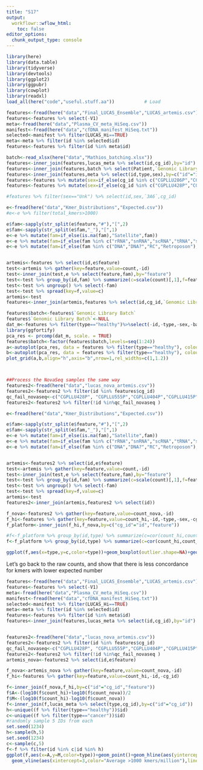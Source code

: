 ```yaml
---
title: "S17"
output:
  workflowr::wflow_html:
    toc: false
editor_options:
  chunk_output_type: console
---
```



```r
library(here)
library(data.table)
library(tidyverse)
library(devtools)
library(ggplot2)
library(ggpubr)
library(cowplot)
library(readxl)
load_all(here("code","useful.stuff.aa"))           # Load

features<-fread(here("data","Final_LUCAS_Ensemble","LUCAS_artemis.csv"))
features<-features %>% select(-V1)
meta<-fread(here("data","Plasma_CV_meta_HiSeq.csv"))
manifest<-fread(here("data","cfDNA_manifest_HiSeq.txt"))
selected<-manifest %>% filter(LUCAS_Hi==TRUE)
meta<-meta %>% filter(id %in% selected$id)
features<-features %>% filter(id %in% meta$id)

batch<-read_xlsx(here("data","Mathios_batching.xlsx"))
features<-inner_join(features,lucas_meta %>% select(id,cg_id),by="id")
features<-inner_join(features,batch %>% select(Patient,`Genomic Library Batch`),by=c("cg_id"="Patient"))
features<-inner_join(features,meta %>% select(id,type,sex),by=c("id"="id"))
features<-features %>% mutate(sex=if_else(cg_id %in% c("CGPLLU286P","CGPLLU321P","CGPLLU533P"),"Female",sex)) ###These are "Unk" for some reason, but they shouldn't be, see Mathios tables
features<-features %>% mutate(sex=if_else(cg_id %in% c("CGPLLU428P","CGPLLU415P"),"Male",sex))

#features %>% filter(sex=="Unk") %>% select(id,sex,`3A6`,cg_id)

e<-fread(here("data","Kmer_Distributions","Expected.csv"))
#e<-e %>% filter(total_kmers>1000)

e$fam<-sapply(str_split(e$feature,"#"),"[",2)
e$fam<-sapply(str_split(e$fam,"_"),"[",1)
e<-e %>% mutate(fam=if_else(is.na(fam),"Satellite",fam))
e<-e %>% mutate(fam=if_else(fam %in% c("rRNA","snRNA","scRNA","tRNA","srpRNA"),"RNA/DNA Elements",fam))
e<-e %>% mutate(fam=if_else(fam %in% c("DNA","DNA?","RC","Retroposon"),"RNA/DNA Elements",fam))


artemis<-features %>% select(id,e$feature)
test<-artemis %>% gather(key=feature,value=count,-id)
test<-inner_join(test,e %>% select(feature,fam),by="feature")
test<-test %>% group_by(id,fam) %>% summarize(c=scale(count)[,1],f=feature)
test<-test %>% ungroup() %>% select(-fam)
test<-test %>% spread(key=f,value=c)
artemis<-test
features<-inner_join(artemis,features %>% select(id,cg_id,`Genomic Library Batch`,sex,type))

features$batch<-features$`Genomic Library Batch`
features$`Genomic Library Batch`<-NULL
dat_m<-features %>% filter(type=="healthy")%>%select(-id,-type,-sex,-batch,-cg_id)
library(ggfortify)
pca_res <- prcomp(dat_m, scale. = TRUE)
features$batch<-factor(features$batch,levels=seq(1:24))
a<-autoplot(pca_res, data = features %>% filter(type=="healthy"), colour ="batch",shape="sex",x=1,y=2)+theme_classic()+labs(color="Genomic Library Batch")+theme(legend.position="none")
b<-autoplot(pca_res, data = features %>% filter(type=="healthy"), colour ="batch",shape="sex",x=2,y=3)+theme_classic()+labs(color="Genomic Library Batch")
plot_grid(a,b,align="h",axis="b",nrow=1,rel_widths=c(1,1.2))




```

```r
##Process the NovaSeq samples the same way
features2<-fread(here("data","lucas_nova_artemis.csv"))
features2<-features2 %>% filter(id %in% features$cg_id)
qc_fail_novaseq<-c("CGPLLU428P", "CGPLLU555P","CGPLLU404P","CGPLLU415P","CGPLLU533P","CGPLLU296P","CGPLLU286P")
features2<-features2 %>% filter(!id %in%qc_fail_novaseq )

e<-fread(here("data","Kmer_Distributions","Expected.csv"))

e$fam<-sapply(str_split(e$feature,"#"),"[",2)
e$fam<-sapply(str_split(e$fam,"_"),"[",1)
e<-e %>% mutate(fam=if_else(is.na(fam),"Satellite",fam))
e<-e %>% mutate(fam=if_else(fam %in% c("rRNA","snRNA","scRNA","tRNA","srpRNA"),"RNA/DNA Elements",fam))
e<-e %>% mutate(fam=if_else(fam %in% c("DNA","DNA?","RC","Retroposon"),"RNA/DNA Elements",fam))


artemis<-features2 %>% select(id,e$feature)
test<-artemis %>% gather(key=feature,value=count,-id)
test<-inner_join(test,e %>% select(feature,fam),by="feature")
test<-test %>% group_by(id,fam) %>% summarize(c=scale(count)[,1],f=feature)
test<-test %>% ungroup() %>% select(-fam)
test<-test %>% spread(key=f,value=c)
artemis<-test
features2<-inner_join(artemis,features2 %>% select(id))

f_nova<-features2 %>% gather(key=feature,value=count_nova,-id)
f_hi<-features %>% gather(key=feature,value=count_hi,-id,-type,-sex,-cg_id,-batch)
f_platform<-inner_join(f_hi,f_nova,by=c("cg_id"="id","feature"))

#f<-f_platform %>% group_by(id,type) %>% summarize(c=cor(count_hi,count_nova,method="pearson"))
f<-f_platform %>% group_by(id,type) %>% summarize(c=cor(count_hi,count_nova,method="spearman"))

ggplot(f,aes(x=type,y=c,color=type))+geom_boxplot(outlier.shape=NA)+geom_jitter()+theme_classic()+xlab("")+ylab("Spearman Correlation Coefficient Between Replicates")+labs(color="")+scale_color_manual(values=c("deeppink4","black"))

```

Let's go back to the raw counts, and show that there is less concordance for kmers with lower expected number
```r
features<-fread(here("data","Final_LUCAS_Ensemble","LUCAS_artemis.csv"))
features<-features %>% select(-V1)
meta<-fread(here("data","Plasma_CV_meta_HiSeq.csv"))
manifest<-fread(here("data","cfDNA_manifest_HiSeq.txt"))
selected<-manifest %>% filter(LUCAS_Hi==TRUE)
meta<-meta %>% filter(id %in% selected$id)
features<-features %>% filter(id %in% meta$id)
features<-inner_join(features,lucas_meta %>% select(id,cg_id),by="id")


features2<-fread(here("data","lucas_nova_artemis.csv"))
features2<-features2 %>% filter(id %in% features$cg_id)
qc_fail_novaseq<-c("CGPLLU428P", "CGPLLU555P","CGPLLU404P","CGPLLU415P","CGPLLU533P","CGPLLU296P","CGPLLU286P")
features2<-features2 %>% filter(!id %in%qc_fail_novaseq )
artemis_nova<-features2 %>% select(id,e$feature)


```

```r

f_nova<-artemis_nova %>% gather(key=feature,value=count_nova,-id)
f_hi<-features %>% gather(key=feature,value=count_hi,-id,-cg_id)

f<-inner_join(f_nova,f_hi,by=c("id"="cg_id","feature"))
f$A<-(log10(f$count_hi)+log10(f$count_nova))/2
f$M<-(log10(f$count_hi)-log10(f$count_nova))
f<-inner_join(f,lucas_meta %>% select(type,cg_id),by=c("id"="cg_id"))
h<-unique((f %>% filter(type=="healthy"))$id)
c<-unique((f %>% filter(type=="cancer"))$id)
#randomly sample 5 IDs from each
set.seed(1234)
h<-sample(h,5)
set.seed(1234)
c<-sample(c,5)
f<-f %>% filter(id %in% c|id %in% h)
ggplot(f,aes(x=A,y=M,color=type))+geom_point()+geom_hline(aes(yintercept=0),color="orange3")+
  geom_vline(aes(xintercept=3,color="Average >1000 kmers/million"),linetype="dashed")+facet_wrap(vars(id))+theme_classic()+theme(strip.text=element_text(size=6))+scale_color_manual(values=c("black","deeppink4","gray25"))+theme(legend.position="bottom",legend.text = element_text(size=12),legend.title=element_blank())+xlab("Log Average Count")+ylab("Log Difference in Counts")
```




